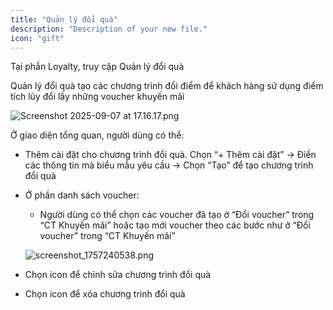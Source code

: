 ```yaml
---
title: "Quản lý đổi quà"
description: "Description of your new file."
icon: "gift"
---
```


Tại phần Loyalty, truy cập Quản lý đổi quà

Quản lý đổi quà tạo các chương trình đổi điểm để khách hàng sử dụng điểm tích lũy đổi lấy những voucher khuyến mãi

![Screenshot 2025-09-07 at 17.16.17.png](/images/Screenshot2025-09-07at17.16.17.png)

Ở giao diện tổng quan, người dùng có thể:

- Thêm cài đặt cho chương trình đổi quà. Chọn “\+ Thêm cài đặt” → Điền các thông tin mà biểu mẫu yêu cầu → Chọn “Tạo” để tạo chương trình đổi quà
- Ở phần danh sách voucher:
  - Người dùng có thể chọn các voucher đã tạo ở “Đổi voucher” trong “CT Khuyến mãi” hoặc tạo mới voucher theo các bước như ở “Đổi voucher” trong “CT Khuyến mãi”

  ![screenshot_1757240538.png](/images/screenshot_1757240538.png)
- Chọn icon <Icon icon="pencil" color="#100cec" size={15} /> để chỉnh sửa chương trình đổi quà
- Chọn icon <Icon icon="trash-can" color="#ef0909" size={15} /> để xóa chương trinh đổi quà